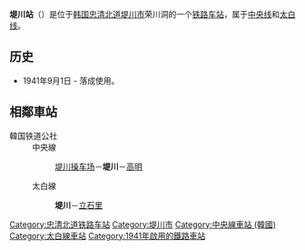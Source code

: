 {{朝鮮半島車站資訊
|公司色 = #0066b3
|文字色 = 
|站名 = 堤川站<br />{{lang|en|Jecheon}}
|圖片 =제천역.jpg
|pxl = 
|圖片說明 =车站站舍
|車站編號 =
|前一站1 = [[堤川操车场|堤川操车场]]
|前一站距離1 =2.3
|後一站距離1 =3.7
|後一站1 = [[高明站|高明]]
|所屬路線1 = [[中央线_(韩国)|中央线]]
|距離1 = 144.6
|起點站1 = [[清凉里站|清凉里]]
|前一站2 = 
|前一站距離2 =
|後一站距離2 =13.7
|後一站2 = [[立石里站_(忠清北道)|立石里]]
|所屬路線2 = [[太白线|太白线]]
|距離2 = 0.0
|起點站2 = 堤川
|諺文 = 제천역
|朝鮮漢字 = 堤川驛
|文觀部式 =Jecheon-yeok 
|馬-賴式 =Chech'ŏn-yŏk
|副站名 = 
|停站路線數 = 2
|所屬公司 = [[韩国铁道公社|韩国铁道公社]]
|所在地 =[[忠清北道|忠清北道]][[堤川市|堤川市]]荣川洞1382
|車站構造 = 地面车站
|月台配置 = 2面6线
|啟用年月日 =1941年9月1日 
|廢站年月日 = 
|上下車人次 =
|統計年度 =
|轉車 = 
|備註 = 
|全寬備註 = 
}}

'''堤川站'''（{{kor|諺=제천역|漢=堤川驛|羅=Jecheon yeok|f=y}}）是位于[[韩国|韩国]][[忠清北道|忠清北道]][[堤川市|堤川市]]荣川洞的一个[[铁路车站|铁路车站]]，属于[[中央线_(韩国)|中央线]]和[[太白线|太白线]]。

== 历史 ==
*1941年9月1日 - 落成使用。

== 相鄰車站 ==
;韓国铁道公社
:中央線
::[[堤川操车场|堤川操车场]]－'''堤川'''－[[高明站|高明]]
:太白線
::'''堤川'''－[[立石里站_(忠清北道)|立石里]]

{{中央线 (韩国)}}
{{太白线}}
{{新村号}}
{{无穷花号}}
{{中部内陆循环列车}}

[[Category:忠清北道铁路车站|Category:忠清北道铁路车站]]
[[Category:堤川市|Category:堤川市]]
[[Category:中央線車站_(韓國)|Category:中央線車站 (韓國)]]
[[Category:太白線車站|Category:太白線車站]]
[[Category:1941年啟用的鐵路車站|Category:1941年啟用的鐵路車站]]